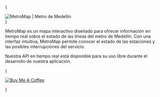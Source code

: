 
{<div className="row-metromap header"><img src="https://metromapmed.s3.amazonaws.com/assets/img/logo.png" alt="MetroMap | Metro de Medellín" /></div>}

MetroMap es un mapa interactivo diseñado para ofrecer información en tiempo real sobre el estado de las líneas del metro de Medellín. Con una interfaz intuitiva, MetroMap permite conocer el estado de las estaciones y las posibles interrupciones del servicio.

<Callout emoji="💡" type="info">
  Nuestra API en tiempo real está disponible para su uso libre durante el desarrollo de nuestra aplicación.
</Callout>

{<div className="row-metromap images nx-mt-6">
<a href="https://www.buymeacoffee.com/metromap" target="_blank">
<img src="https://www.buymeacoffee.com/assets/img/custom_images/orange_img.png" alt="Buy Me A Coffee" />
</a>
</div>}
<Map />
<Contributors/>
